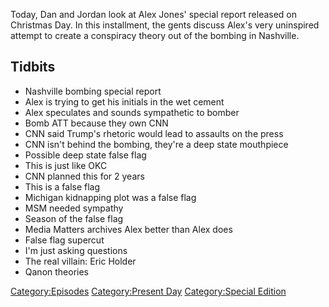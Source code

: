 {{Episode
    | title           = An X-Mas Report Rebuttal
    | caption         = [https://knowledgefight.libsyn.com/514-an-x-mas-report-rebuttal Listen to this episode on Libsyn]
    | episodeNumber   = 514
    | length          = 00:59:33
    | airDate         = December 28, 2020
    | episodeType     = [[:Category:Present Day|Present Day]], [[:Category:Special Edition|Special Edition]]
    | appearance      = [[Eric Holder]]
    | previousEpisode = [[513: December 18, 2020]]
    | nextEpisode     = [[515: December 28-29, 2020]]
}}

{{Stub}}

Today, Dan and Jordan look at Alex Jones' special report released on Christmas Day.  In this installment, the gents discuss Alex's very uninspired attempt to create a conspiracy theory out of the bombing in Nashville.

==Tidbits==

*Nashville bombing special report
*Alex is trying to get his initials in the wet cement
*Alex speculates and sounds sympathetic to bomber
*Bomb ATT because they own CNN
*CNN said Trump's rhetoric would lead to assaults on the press
*CNN isn't behind the bombing, they're a deep state mouthpiece
*Possible deep state false flag
*This is just like OKC
*CNN planned this for 2 years
*This is a false flag
*Michigan kidnapping plot was a false flag
*MSM needed sympathy
*Season of the false flag
*Media Matters archives Alex better than Alex does
*False flag supercut
*I'm just asking questions
*The real villain: Eric Holder
*Qanon theories

[[Category:Episodes]]
[[Category:Present Day]]
[[Category:Special Edition]]